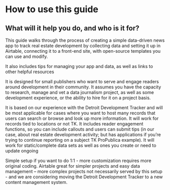 
# How to use this guide

## What will it help you do, and who is it for?

This guide walks through the process of creating a simple data-driven news app to track real estate development by collecting data and setting it up in Airtable, connecting it to a front-end site, with open-source templates you can use and modify. 

It also includes tips for managing your app and data, as well as links to other helpful resources

It is designed for small publishers who want to serve and engage readers around development in their community. It assumes you have the capacity to research, manage and vet a data journalism project, as well as some development experience, or the ability to hire for it on a project basis. 

It is based on our experience with the Detroit Development Tracker and will be most applicable for cases where you want to host many records that users can search or browse and look up more information. It will work for records tied to locations or not TK. It includes reader engagement functions, so you can include callouts and users can submit tips (in our case, about real estate development activity; but has applications if you’re trying to continue reporting on a subject TK ProPublica example). It will work for static/complete data sets as well as ones you create or need to update ongoing 

Simple setup if you want to do 1:1  - more customization requires more original coding. Airtable great for simpler projects and easy data management – more complex projects not necessarily served by this setup - and we are considering moving the Detroit Development Tracker to a new content management system.

<TableOfContents index={1} />
